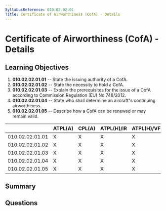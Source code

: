 ```yaml
---
SyllabusReference: 010.02.02.01
Title: Certificate of Airworthiness (CofA) - Details
---
```


# Certificate of Airworthiness (CofA) - Details

## Learning Objectives

1.  **010.02.02.01.01** -- State the issuing authority of a CofA.
2.  **010.02.02.01.02** -- State the necessity to hold a CofA.
3.  **010.02.02.01.03** -- Explain the prerequisites for the issue of a CofA
    according to Commission Regulation (EU) No 748/2012.
4.  **010.02.02.01.04** -- State who shall determine an aircraft"s continuing
    airworthiness.
5.  **010.02.02.01.05** -- Describe how a CofA can be renewed or may remain
    valid.

|                 | ATPL(A) | CPL(A) | ATPL(H)/IR | ATPL(H)/VFR | CPL(H) | IR | CBIR(A) |
| --------------- | ------- | ------ | ---------- | ----------- | ------ | -- | ------- |
| 010.02.02.01.01 | X       | X      | X          | X           | X      |    |         |
| 010.02.02.01.02 | X       | X      | X          | X           | X      |    |         |
| 010.02.02.01.03 | X       | X      | X          | X           | X      |    |         |
| 010.02.02.01.04 | X       | X      | X          | X           | X      |    |         |
| 010.02.02.01.05 | X       | X      | X          | X           | X      |    |         |

## Summary

## Questions
